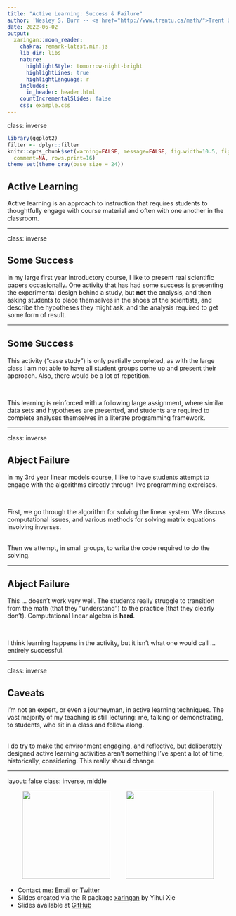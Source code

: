 ```yaml
---
title: "Active Learning: Success & Failure"
author: 'Wesley S. Burr -- <a href="http://www.trentu.ca/math/">Trent University</a> <br> <a href="http://github.com/wesleyburr"><i class="fa fa-github fa-fw"></i>&nbsp; wsburr</a><br> <a href="http://twitter.com/wsburr"> <i class="fa fa-twitter fa-fw"></i>&nbsp; @wsburr</a><br> <a href="mailto:wesleyburr@trentu.ca"><i class="fa fa-paper-plane fa-fw"></i>&nbsp; wesleyburr@trentu.ca</a><br><br/>'
date: 2022-06-02
output:
  xaringan::moon_reader:
    chakra: remark-latest.min.js
    lib_dir: libs
    nature:
      highlightStyle: tomorrow-night-bright
      highlightLines: true
      highlightLanguage: r
    includes:
      in_header: header.html
    countIncrementalSlides: false
    css: example.css
---
```


class: inverse

```r
library(ggplot2)
filter <- dplyr::filter
knitr::opts_chunk$set(warning=FALSE, message=FALSE, fig.width=10.5, fig.height=4, 
  comment=NA, rows.print=16)
theme_set(theme_gray(base_size = 24))
```

## Active Learning

Active learning is an approach to instruction that requires students to 
thoughtfully engage with course material and often with one another in the classroom. 

---

class: inverse

## Some Success

In my large first year introductory course, I like to present real scientific
papers occasionally. One activity that has had some success is presenting
the experimental design behind a study, but **not** the analysis, and then asking students
to place themselves in the shoes of the scientists, and describe the 
hypotheses they might ask, and the analysis required to get some form of
result.

---

## Some Success

This activity ("case study") is only partially completed, as with the 
large class I am not able to have all student groups come up and present
their approach. Also, there would be a lot of repetition. 

<br />

This learning is reinforced with a following large assignment, where 
similar data sets and hypotheses are presented, and students are required
to complete analyses themselves in a literate programming framework.

---

class: inverse

## Abject Failure

In my 3rd year linear models course, I like to have students attempt
to engage with the algorithms directly through live programming exercises.

<br />

First, we go through the algorithm for solving the linear system. We
discuss computational issues, and various methods for solving matrix
equations involving inverses.

<br />
Then we attempt, in small groups, to write the code required to do the
solving. 

---

## Abject Failure

This ... doesn't work very well. The students really struggle to transition
from the math (that they "understand") to the practice (that they clearly
don't). Computational linear algebra is **hard**. 

<br/>

I think learning happens in the activity, but it isn't what one would call
... entirely successful. 

---

class: inverse

## Caveats

I'm not an expert, or even a journeyman, in active learning techniques. 
The vast majority of my teaching is still lecturing: me, talking or demonstrating,
to students, who sit in a class and follow along.

<br/>
I do try to make the environment engaging, and reflective, but deliberately
designed active learning activities aren't something I've spent a lot of
time, historically, considering. This really should change.

---

layout: false
class: inverse, middle

<center>
<a href="http://www.trentu.ca/math/"><img src="figure/trent.png" style="width: 200px;"/></a> &emsp;&emsp;
<a href="https://creativecommons.org/licenses/by/4.0/"><img src="figure/cc.png" style="width: 200px;"/></a>
</center>

- Contact me: [Email](mailto:wesleyburr@trentu.ca) or [Twitter](https://twitter.com/wsburr)
- Slides created via the R package [xaringan](https://github.com/yihui/xaringan) by Yihui Xie
- Slides available at [GitHub](https://wesleyburr.github.io/SSC_2022_Active)
<br/>
